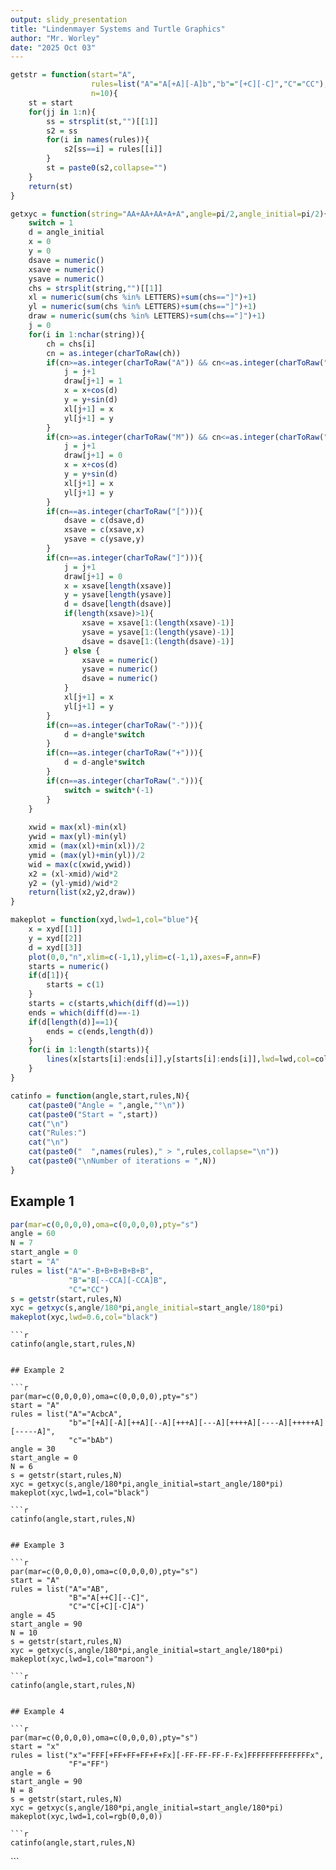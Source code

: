 ```yaml
---
output: slidy_presentation
title: "Lindenmayer Systems and Turtle Graphics"
author: "Mr. Worley"
date: "2025 Oct 03"
---
```




```r
getstr = function(start="A",
                  rules=list("A"="A[+A][-A]b","b"="[+C][-C]","C"="CC"),
                  n=10){
    st = start
    for(jj in 1:n){
        ss = strsplit(st,"")[[1]]
        s2 = ss
        for(i in names(rules)){
            s2[ss==i] = rules[[i]]
        }
        st = paste0(s2,collapse="")
    }
    return(st)
}

getxyc = function(string="AA+AA+AA+A+A",angle=pi/2,angle_initial=pi/2){
    switch = 1
    d = angle_initial
    x = 0
    y = 0
    dsave = numeric()
    xsave = numeric()
    ysave = numeric()
    chs = strsplit(string,"")[[1]]
    xl = numeric(sum(chs %in% LETTERS)+sum(chs=="]")+1)
    yl = numeric(sum(chs %in% LETTERS)+sum(chs=="]")+1)
    draw = numeric(sum(chs %in% LETTERS)+sum(chs=="]")+1)
    j = 0
    for(i in 1:nchar(string)){
        ch = chs[i]
        cn = as.integer(charToRaw(ch))
        if(cn>=as.integer(charToRaw("A")) && cn<=as.integer(charToRaw("L"))){
            j = j+1
            draw[j+1] = 1
            x = x+cos(d)
            y = y+sin(d)
            xl[j+1] = x
            yl[j+1] = y
        }
        if(cn>=as.integer(charToRaw("M")) && cn<=as.integer(charToRaw("Z"))){
            j = j+1
            draw[j+1] = 0
            x = x+cos(d)
            y = y+sin(d)
            xl[j+1] = x
            yl[j+1] = y
        }
        if(cn==as.integer(charToRaw("["))){
            dsave = c(dsave,d)
            xsave = c(xsave,x)
            ysave = c(ysave,y)
        }
        if(cn==as.integer(charToRaw("]"))){
            j = j+1
            draw[j+1] = 0
            x = xsave[length(xsave)]
            y = ysave[length(ysave)]
            d = dsave[length(dsave)]
            if(length(xsave)>1){
                xsave = xsave[1:(length(xsave)-1)]
                ysave = ysave[1:(length(ysave)-1)]
                dsave = dsave[1:(length(dsave)-1)]
            } else {
                xsave = numeric()
                ysave = numeric()
                dsave = numeric()
            }
            xl[j+1] = x
            yl[j+1] = y
        }
        if(cn==as.integer(charToRaw("-"))){
            d = d+angle*switch
        }
        if(cn==as.integer(charToRaw("+"))){
            d = d-angle*switch
        }
        if(cn==as.integer(charToRaw("."))){
            switch = switch*(-1)
        }
    }
    
    xwid = max(xl)-min(xl)
    ywid = max(yl)-min(yl)
    xmid = (max(xl)+min(xl))/2
    ymid = (max(yl)+min(yl))/2
    wid = max(c(xwid,ywid))
    x2 = (xl-xmid)/wid*2
    y2 = (yl-ymid)/wid*2
    return(list(x2,y2,draw))
}

makeplot = function(xyd,lwd=1,col="blue"){
    x = xyd[[1]]
    y = xyd[[2]]
    d = xyd[[3]]
    plot(0,0,"n",xlim=c(-1,1),ylim=c(-1,1),axes=F,ann=F)
    starts = numeric()
    if(d[1]){
        starts = c(1)
    }
    starts = c(starts,which(diff(d)==1))
    ends = which(diff(d)==-1)
    if(d[length(d)]==1){
        ends = c(ends,length(d))
    }
    for(i in 1:length(starts)){
        lines(x[starts[i]:ends[i]],y[starts[i]:ends[i]],lwd=lwd,col=col)
    }
}

catinfo = function(angle,start,rules,N){
    cat(paste0("Angle = ",angle,"°\n"))
    cat(paste0("Start = ",start))
    cat("\n")
    cat("Rules:")
    cat("\n")
    cat(paste0("  ",names(rules)," > ",rules,collapse="\n"))
    cat(paste0("\nNumber of iterations = ",N))
}
```


## Example 1

```r
par(mar=c(0,0,0,0),oma=c(0,0,0,0),pty="s")
angle = 60
N = 7
start_angle = 0
start = "A"
rules = list("A"="-B+B+B+B+B+B",
             "B"="B[--CCA][-CCA]B",
             "C"="CC")
s = getstr(start,rules,N)
xyc = getxyc(s,angle/180*pi,angle_initial=start_angle/180*pi)
makeplot(xyc,lwd=0.6,col="black")
```

```
```r
catinfo(angle,start,rules,N)
```
```

## Example 2

```r
par(mar=c(0,0,0,0),oma=c(0,0,0,0),pty="s")
start = "A"
rules = list("A"="AcbcA",
             "b"="[+A][-A][++A][--A][+++A][---A][++++A][----A][+++++A][-----A]",
             "c"="bAb")
angle = 30
start_angle = 0
N = 6
s = getstr(start,rules,N)
xyc = getxyc(s,angle/180*pi,angle_initial=start_angle/180*pi)
makeplot(xyc,lwd=1,col="black")
```

```
```r
catinfo(angle,start,rules,N)
```
```

## Example 3

```r
par(mar=c(0,0,0,0),oma=c(0,0,0,0),pty="s")
start = "A"
rules = list("A"="AB",
             "B"="A[++C][--C]",
             "C"="C[+C][-C]A")
angle = 45
start_angle = 90
N = 10
s = getstr(start,rules,N)
xyc = getxyc(s,angle/180*pi,angle_initial=start_angle/180*pi)
makeplot(xyc,lwd=1,col="maroon")
```

```
```r
catinfo(angle,start,rules,N)
```
```

## Example 4

```r
par(mar=c(0,0,0,0),oma=c(0,0,0,0),pty="s")
start = "x"
rules = list("x"="FFF[+FF+FF+FF+F+Fx][-FF-FF-FF-F-Fx]FFFFFFFFFFFFFFx",
             "F"="FF")
angle = 6
start_angle = 90
N = 8
s = getstr(start,rules,N)
xyc = getxyc(s,angle/180*pi,angle_initial=start_angle/180*pi)
makeplot(xyc,lwd=1,col=rgb(0,0,0))
```

```
```r
catinfo(angle,start,rules,N)
```
```








